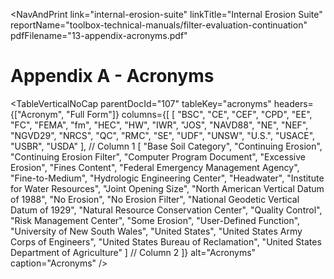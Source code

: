 
<NavAndPrint 
  link="internal-erosion-suite" 
  linkTitle="Internal Erosion Suite" 
  reportName="toolbox-technical-manuals/filter-evaluation-continuation" 
  pdfFilename="13-appendix-acronyms.pdf"
></NavAndPrint>

# Appendix A - Acronyms

<TableVerticalNoCap parentDocId="107" tableKey="acronyms"
headers={["Acronym", "Full Form"]}
columns={[
  [
  "BSC", "CE", "CEF", "CPD", "EE", "FC", "FEMA", "fm", "HEC", "HW", "IWR",
  "JOS", "NAVD88", "NE", "NEF", "NGVD29", "NRCS", "QC", "RMC", "SE", "UDF",
  "UNSW", "U.S.", "USACE", "USBR", "USDA"
], // Column 1
  [
  "Base Soil Category", "Continuing Erosion", "Continuing Erosion Filter",
  "Computer Program Document", "Excessive Erosion", "Fines Content",
  "Federal Emergency Management Agency", "Fine-to-Medium",
  "Hydrologic Engineering Center", "Headwater",
  "Institute for Water Resources", "Joint Opening Size",
  "North American Vertical Datum of 1988", "No Erosion", "No Erosion Filter",
  "National Geodetic Vertical Datum of 1929",
  "Natural Resource Conservation Center", "Quality Control",
  "Risk Management Center", "Some Erosion", "User-Defined Function",
  "University of New South Wales", "United States",
  "United States Army Corps of Engineers",
  "United States Bureau of Reclamation",
  "United States Department of Agriculture"
] // Column 2
]}
alt="Acronyms"
caption="Acronyms"
/>
